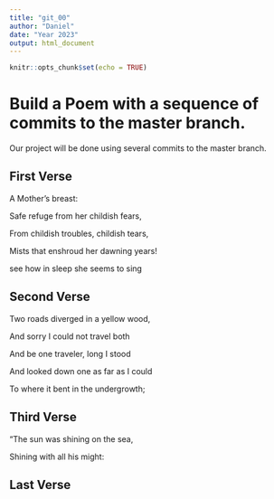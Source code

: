 ```yaml
---
title: "git_00"
author: "Daniel"
date: "Year 2023"
output: html_document
---
```


```r
knitr::opts_chunk$set(echo = TRUE)
```
# Build a Poem with a sequence of commits to the master branch.
Our project will be done using several commits to the master branch.
<!-- Do not modify or change any text in "!--" bracketed areas such as this --- these are instructions to
you, if you change any of this the git program will notice it and compromise your git merging strategy !-->

## First Verse 
<!--Put the first five lines of a poem by Lewis Carrol in this section!-->
A Mother's breast:

Safe refuge from her childish fears,

From childish troubles, childish tears,

Mists that enshroud her dawning years!

see how in sleep she seems to sing

## Second Verse
<!--Put the first five lines of a poem by Robert Frost here!-->

Two roads diverged in a yellow wood,

And sorry I could not travel both

And be one traveler, long I stood

And looked down one as far as I could

To where it bent in the undergrowth;

## Third Verse
<!--Put the first two verses of The Walrus and the Carpenter here!-->

"The sun was shining on the sea,
    
 Shining with all his might:

## Last Verse
<!--Put a short poem of your choice 8-20 lines,here!-->
